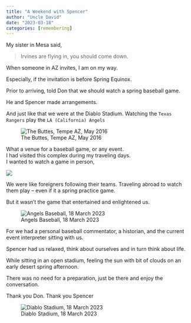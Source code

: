 ---
title: "A Weekend with Spencer"
author: "Uncle David"
date: "2023-03-18"
categories: [remembering]
---

My sister in Mesa said,

> Irvines are flying in, you should come down.

When someone in AZ invites, I am on my way.  

Especially, if the invitation is before Spring Equinox.

Prior to arriving, told Don that we should watch a spring baseball game.

He and Spencer made arrangements.

And just like that we were at the Diablo Stadium.
Watching the `Texas Rangers` play the `LA (California) Angels`

![The Buttes, Tempe AZ, May 2016](pano.jpg)

What a venue for a baseball game, or any event.  
I had visited this complex during my traveling days.  
I wanted to watch a game in person,

![](baseball_image.jpg)

We were like foreigners following their teams.
Traveling abroad to watch them play -- even if it a spring practice game.

But it wasn't the game that entertained and enlightened us.

![Angels Baseball, 18 March 2023](at_game.jpg)

For we had a personal baseball commentator, a historian, and the current event interpreter sitting with us.

Spencer had us relaxed, think about ourselves and in turn think about life.

While sitting in an open stadium, feeling the sun with bit of clouds on an early desert spring afternoon.

There was no need for a preparation, just be there and enjoy the conversation.

Thank you Don.
Thank you Spencer

![Diablo Stadium, 18 March 2023](diablo.jpeg)


```{=html}
<script src="https://utteranc.es/client.js"
        repo="https://github.com/spencerirvinereed/blogComment"
        issue-term="pathname"
        theme="github-light"
        crossorigin="anonymous"
        async>
</script>
```
